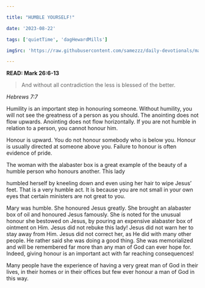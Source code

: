 ```yaml
---

title: "HUMBLE YOURSELF!"

date: '2023-08-22'

tags: ['quietTime', 'dagHewardMills']

imgSrc: 'https://raw.githubusercontent.com/samezzz/daily-devotionals/main/images/evangelist-dag.jpg'

---
```


**READ: Mark 26:6-13**

>And without all contradiction the less is blessed of the better.

*Hebrews 7:7*

Humility is an important step in honouring someone. Without humility, you will not see the greatness of a person as you should. The anointing does not flow upwards. Anointing does not flow horizontally. If you are not humble in relation to a person, you cannot honour him.

Honour is upward. You do not honour somebody who is below you. Honour is usually directed at someone above you. Failure to honour is often evidence of pride.

The woman with the alabaster box is a great example of the beauty of a humble person who honours another. This lady

humbled herself by kneeling down and even using her hair to wipe Jesus’ feet. That is a very humble act. It is because you are not small in your own eyes that certain ministers are not great to you.

Mary was humble. She honoured Jesus greatly. She brought an alabaster box of oil and honoured Jesus famously. She is noted for the unusual honour she bestowed on Jesus, by pouring an expensive alabaster box of ointment on Him. Jesus did not rebuke this lady! Jesus did not warn her to stay away from Him. Jesus did not correct her, as He did with many other people. He rather said she was doing a good thing. She was memorialized and will be remembered far more than any man of God can ever hope for. Indeed, giving honour is an important act with far reaching consequences!

Many people have the experience of having a very great man of God in their lives, in their homes or in their offices but few ever honour a man of God in this way.
